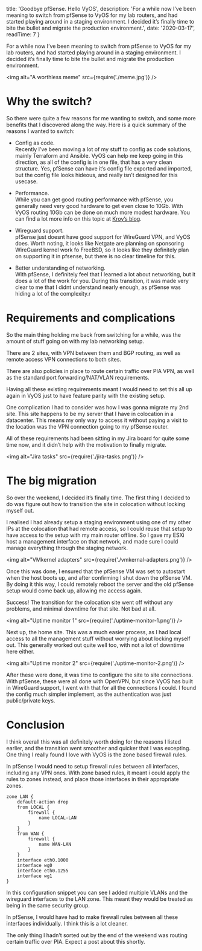 
  title: 'Goodbye pfSense. Hello VyOS',
  description: 'For a while now I’ve been meaning to switch from pfSense to VyOS for my lab routers, and had started playing around in a staging environment. I decided it’s finally time to bite the bullet and migrate the production environment.',
  date: '2020-03-17',
  readTime: 7
}


For a while now I’ve been meaning to switch from pfSense to VyOS for my lab routers, and had started playing around in a staging environment. I decided it’s finally time to bite the bullet and migrate the production environment.

<img alt="A worthless meme" src={require('./meme.jpg')} />

# Why the switch?
So there were quite a few reasons for me wanting to switch, and some more benefits that I discovered along the way. Here is a quick summary of the reasons I wanted to switch:

* Config as code.  
Recently I’ve been moving a lot of my stuff to config as code solutions, mainly Terraform and Ansible. VyOS can help me keep going in this direction, as all of the config is in one file, that has a very clean structure. Yes, pfSense can have it’s config file exported and imported, but the config file looks hideous, and really isn’t designed for this usecase.

* Performance.  
While you can get good routing performance with pfSense, you generally need very good hardware to get even close to 10Gb. With VyOS routing 10Gb can be done on much more modest hardware. 
You can find a lot more info on this topic at [Kroy’s blog](https://blog.kroy.io/2019/08/23/battle-of-the-virtual-routers/).

* Wireguard support.  
pfSense just doesnt have good support for WireGuard VPN, and VyOS does.
Worth noting, it looks like Netgate are planning on sponsoring WireGuard kernel work fo FreeBSD, so it looks like they definitely plan on supporting it in pfsense, but there is no clear timeline for this.

* Better understanding of networking.  
With pfSense, I definitely feel that I learned a lot about networking, but it does a lot of the work for you. 
During this transition, it was made very clear to me that I didnt understand nearly enough, as pfSense was hiding a lot of the complexity.r

# Requirements and complications
So the main thing holding me back from switching for a while, was the amount of stuff going on with my lab networking setup. 

There are 2 sites, with VPN between them and BGP routing, as well as remote access VPN connections to both sites.

There are also policies in place to route certain traffic over PIA VPN, as well as the standard port forwarding/NAT/VLAN requirements.

Having all these existing requirements meant I would need to set this all up again in VyOS just to have feature parity with the existing setup.

One complication I had to consider was how I was gonna migrate my 2nd site.
This site happens to be my server that I have in colocation in a datacenter. This means my only way to access it without paying a visit to the location was the VPN connection going to my pfSense router.

All of these requirements had been sitting in my Jira board for quite some time now, and it didn’t help with the motivation to finally migrate.

<img alt="Jira tasks" src={require('./jira-tasks.png')} />

# The big migration
So over the weekend, I decided it’s finally time. The first thing I decided to do was figure out how to transition the site in colocation without locking myself out. 

I realised I had already setup a staging environment using one of my other IPs at the colocation that had remote access, so I could reuse that setup to have access to the setup with my main router offline. So I gave my ESXi host a management interface on that network, and made sure I could manage everything through the staging network.

<img alt="VMkernel adapters" src={require('./vmkernal-adapters.png')} />

Once this was done, I ensured that the pfSense VM was set to autostart when the host boots up, and after confirming I shut down the pfSense VM. By doing it this way, I could remotely reboot the server and the old pfSense setup would come back up, allowing me access again.

Success! The transition for the colocation site went off without any problems, and minimal downtime for that site. Not bad at all.

<img alt="Uptime monitor 1" src={require('./uptime-monitor-1.png')} />

Next up, the home site. This was a much easier process, as I had local access to all the management stuff without worrying about locking myself out. This generally worked out quite well too, with not a lot of downtime here either.

<img alt="Uptime monitor 2" src={require('./uptime-monitor-2.png')} />

After these were done, it was time to configure the site to site connections. With pfSense, these were all done with OpenVPN, but since VyOS has built in WireGuard support, I went with that for all the connections I could. I found the config much simpler implement, as the authentication was just public/private keys.

# Conclusion

I think overall this was all definitely worth doing for the reasons I listed earlier, and the transition went smoother and quicker that I was excepting. One thing I really found I love with VyOS is the zone based firewall rules.

In pfSense I would need to setup firewall rules between all interfaces, including any VPN ones. With zone based rules, it meant i could apply the rules to zones instead, and place those interfaces in their appropriate zones.

 ```
zone LAN {
     default-action drop
     from LOCAL {
         firewall {
             name LOCAL-LAN
         }
     }
     from WAN {
         firewall {
             name WAN-LAN
         }
     }
     interface eth0.1000
     interface wg0
     interface eth0.1255
     interface wg1
 }
 ```

In this configuration snippet you can see I added multiple VLANs and the wireguard interfaces to the LAN zone. This meant they would be treated as being in the same security group.

In pfSense, I would have had to make firewall rules between all these interfaces individually. I think this is a lot cleaner.

The only thing I hadn’t sorted out by the end of the weekend was routing certain traffic over PIA. Expect a post about this shortly.

